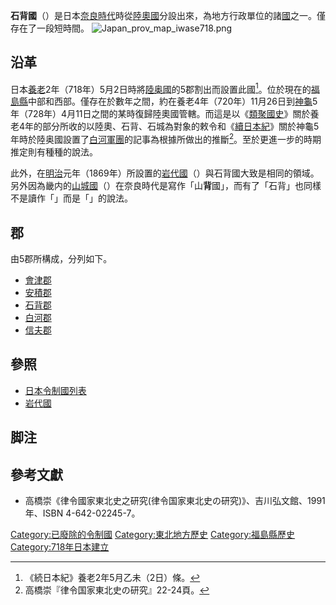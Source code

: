 {{Pathnav|日本令制國列表|東山道|frame=1}} 
{{japanese|japanese=石背国|kana=いわせのくに|romaji=iwasenokuni}}
'''石背國'''（{{jpn|j=石背国|kyu=石背國|hg=いわせのくに|rm=Iwasenokuni|f=y}}）是日本[[奈良時代|奈良時代]]時從[[陸奧國|陸奧國]]分設出來，為地方行政單位的諸[[令制國|國]]之一。僅存在了一段短時間。
[[File:Japan_prov_map_iwase718.png|thumb]]

==沿革==
日本[[養老_(日本年號)|養老]]2年（718年）5月2日時將[[陸奥國|陸奥國]]的5郡割出而設置此國<ref>《続日本紀》養老2年5月乙未（2日）條。</ref>。位於現在的[[福島縣|福島縣]]中部和西部。僅存在於數年之間，約在養老4年（720年）11月26日到[[神龜_(日本)|神龜]]5年（728年）4月11日之間的某時復歸陸奧國管轄。而這是以《[[類聚國史|類聚國史]]》關於養老4年的部分所收的以陸奧、石背、石城為對象的敕令和《[[續日本紀|續日本紀]]》關於神龜5年時於陸奥國設置了[[白河軍團|白河軍團]]的記事為根據所做出的推斷<ref>高橋崇『律令国家東北史の研究』22-24頁。</ref>。至於更進一步的時期推定則有種種的說法。

此外，在[[明治|明治]]元年（1869年）所設置的[[岩代國|岩代國]]（{{lang-ja|いわしろのくに}}）與石背國大致是相同的領域。另外因為畿内的[[山城國|山城國]]（{{lang-ja|やましろのくに}}）在奈良時代是寫作「山'''背'''國」，而有了「石背」也同樣不是讀作「{{lang|ja|いわせ/いはせ}}」而是「{{lang|ja|いわしろ/いはしろ}}」的說法。

==郡==
由5郡所構成，分列如下。
*[[會津郡|會津郡]]
*[[安積郡|安積郡]]
*[[岩瀬郡|石背郡]]
*[[白河郡|白河郡]]
*[[信夫郡|信夫郡]]

==參照==
*[[日本令制國列表|日本令制國列表]]
*[[岩代國|岩代國]]
{{日本令制國}}

== 脚注 ==
{{reflist}}

== 參考文獻 ==
*高橋崇《律令國家東北史之研究(律令国家東北史の研究)》、吉川弘文館、1991年、ISBN 4-642-02245-7。

{{DEFAULTSORT:Iwasenokuni}}
[[Category:已廢除的令制國|Category:已廢除的令制國]]
[[Category:東北地方歷史|Category:東北地方歷史]]
[[Category:福島縣歷史|Category:福島縣歷史]]
[[Category:718年日本建立|Category:718年日本建立]]